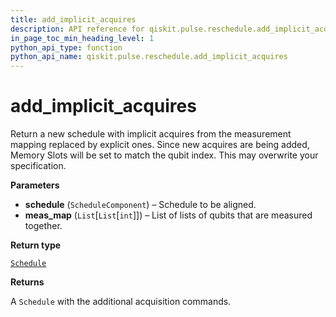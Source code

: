 ```yaml
---
title: add_implicit_acquires
description: API reference for qiskit.pulse.reschedule.add_implicit_acquires
in_page_toc_min_heading_level: 1
python_api_type: function
python_api_name: qiskit.pulse.reschedule.add_implicit_acquires
---
```


# add\_implicit\_acquires

<Function id="qiskit.pulse.reschedule.add_implicit_acquires" isDedicatedPage={true} github="https://github.com/qiskit/qiskit/tree/stable/0.14/qiskit/pulse/reschedule.py" signature="add_implicit_acquires(schedule, meas_map)">
  Return a new schedule with implicit acquires from the measurement mapping replaced by explicit ones.

  <Admonition title="Warning" type="caution">
    Since new acquires are being added, Memory Slots will be set to match the qubit index. This may overwrite your specification.
  </Admonition>

  **Parameters**

  *   **schedule** (`ScheduleComponent`) – Schedule to be aligned.
  *   **meas\_map** (`List`\[`List`\[`int`]]) – List of lists of qubits that are measured together.

  **Return type**

  [`Schedule`](qiskit.pulse.Schedule "qiskit.pulse.schedule.Schedule")

  **Returns**

  A `Schedule` with the additional acquisition commands.
</Function>

